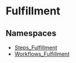 
# Fulfillment

## Namespaces

- [Steps\_Fulfillment](../core_flows.Steps_Fulfillment/page.mdx)
- [Workflows\_Fulfillment](../core_flows.Workflows_Fulfillment/page.mdx)
